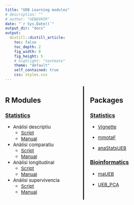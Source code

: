 ---
title: "UEB Learning modules"
# description: ""
# author: "UEB@VHIR"
date: "`r Sys.Date()`"
output_dir: "docs"
output:
  distill::distill_article:
    toc: false
    toc_depth: 2
    fig_width: 8
    fig_height: 5
    # highlight: "textmate"
    theme: "default"
    self_contained: true
    css: styles.css
---

<style> 
.highlight-box { background-color: #f8f9fa; border-left: 5px solid #ffc107; padding: 20px; margin: 20px 0; text-align: center; font-size: 1.5em; font-weight: bold; } 
.highlight-box ul { text-align: center; font-size: 0.9em; font-weight: normal; margin-top: 10px; list-style-type: none; padding-left: 0; } 
.two-columns { display: flex; justify-content: space-between; margin: 10px 0; } 
.columns {   width: 48%;   text-align: left;}
.column_all {   width: 100%;   text-align: left;}
.column-left {  text-align: left; /* Alineación a la izquierda */
    border-right: 3px solid #000; /* Línea vertical negra de 5px de grosor */
  padding-right: 20px; /* Espacio para que el texto no toque la línea */
   width: 48%;}
.column-right { text-align: left; /* Alineación a la derecha */
   width: 48%;
   padding-left: 20px}

.center-title { text-align: center; margin: 40px 0 20px 0; font-size: 1.8em; font-weight: bold; } 

</style>

</ul> </div>

<div class="two-columns">

<div class="column-left" style="font-size: 15px;"> 


## R Modules

### [Statistics](https://www.dropbox.com/scl/fo/0ykc3zwtu6qov2bls0c7q/h?rlkey=n06dqathg9byqklclsb5n9knj&st=x4h6g1gi&dl=0)

- Anàlisi descriptiu
  - [Script](manuals_docs/descriptius.Rmd)
  - [Manual](manuals_docs/descriptius.html)
  
- Anàlisi comparatiu
  - [Script](manuals_docs/comparacions.Rmd)
  - [Manual](manuals_docs/comparacions.html)

- Anàlisi longitudinal
  - [Script](manuals_docs/longitudinal.Rmd)
  - [Manual](manuals_docs/longitudinal.html)
  
- Anàlisi supervivencia
  - [Script](manuals_docs/supervivencia.Rmd)
  - [Manual](manuals_docs/supervivencia.html)
  
 </div> 

<div class="column-right" style="font-size: 15px;"> 


## Packages

### [Statistics]()

- [Vignette](manuals_docs/funcions_propies.html)

- [mmotaF](https://github.com/miriamMota/mmotaF)

- [anaStatsUEB](https://github.com/uebvhir/anaStatsUEB)

### [Bioinformatics]()

- [maUEB](https://github.com/uebvhir/maUEB)

- [UEB_PCA](https://github.com/uebvhir/UEB_PCA)


</div>
